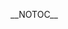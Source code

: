 __NOTOC__
<div align="center">
{{browsebar}}
</div>
{{Portal:神話/Tabs}}
{{Portal:神話/box-header|神話主要話题|Portal:神話/主要話题|}}
{{Portal:神話/主要話题}}
{{Portal:神話/box-footer|}}